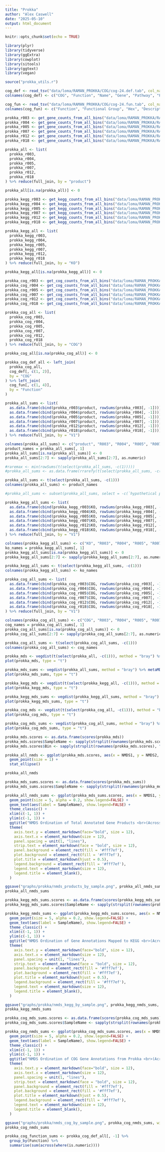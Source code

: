 ```yaml
---
title: "Prokka"
author: "Alex Caswell"
date: "2025-05-10"
output: html_document
---
```


```r
knitr::opts_chunk$set(echo = TRUE)
```

```r

library(plyr)
library(tidyverse)
library(ggExtra)
library(cowplot)
library(sitools)
library(ggtext)
library(vegan)

source("prokka_utils.r")

```

```r

cog_def <- read_tsv("data/loma/RAMAN_PROKKA/COG/cog-24.def.tab", col_names = FALSE)
colnames(cog_def) <- c("COG", "Function", "Name", "Gene", "Pathway", "PubMed ID", "PDB ID")

cog_fun <- read_tsv("data/loma/RAMAN_PROKKA/COG/cog-24.fun.tab", col_names = FALSE) %>% na.omit
colnames(cog_fun) <- c("Function", "Functional Group", "Hex", "Description")

```

```r

prokka_r003 <- get_gene_counts_from_all_bins("data/loma/RAMAN_PROKKA/RAMAN_R003/")
prokka_r004 <- get_gene_counts_from_all_bins("data/loma/RAMAN_PROKKA/RAMAN_R004/")
prokka_r005 <- get_gene_counts_from_all_bins("data/loma/RAMAN_PROKKA/RAMAN_R005/")
prokka_r007 <- get_gene_counts_from_all_bins("data/loma/RAMAN_PROKKA/RAMAN_R007/")
prokka_r012 <- get_gene_counts_from_all_bins("data/loma/RAMAN_PROKKA/RAMAN_R012/")
prokka_r018 <- get_gene_counts_from_all_bins("data/loma/RAMAN_PROKKA/RAMAN_R018/")

prokka_all <- list(
  prokka_r003,
  prokka_r004,
  prokka_r005,
  prokka_r007,
  prokka_r012,
  prokka_r018
) %>% reduce(full_join, by = "product")

prokka_all[is.na(prokka_all)] <- 0

```

```r

prokka_kegg_r003 <- get_kegg_counts_from_all_bins("data/loma/RAMAN_PROKKA/PROKKA2KEGG/RAMAN_R003")
prokka_kegg_r004 <- get_kegg_counts_from_all_bins("data/loma/RAMAN_PROKKA/PROKKA2KEGG/RAMAN_R004")
prokka_kegg_r005 <- get_kegg_counts_from_all_bins("data/loma/RAMAN_PROKKA/PROKKA2KEGG/RAMAN_R005")
prokka_kegg_r007 <- get_kegg_counts_from_all_bins("data/loma/RAMAN_PROKKA/PROKKA2KEGG/RAMAN_R007")
prokka_kegg_r012 <- get_kegg_counts_from_all_bins("data/loma/RAMAN_PROKKA/PROKKA2KEGG/RAMAN_R012")
prokka_kegg_r018 <- get_kegg_counts_from_all_bins("data/loma/RAMAN_PROKKA/PROKKA2KEGG/RAMAN_R018")

prokka_kegg_all <- list(
  prokka_kegg_r003,
  prokka_kegg_r004,
  prokka_kegg_r005,
  prokka_kegg_r007,
  prokka_kegg_r012,
  prokka_kegg_r018
) %>% reduce(full_join, by = "KO")

prokka_kegg_all[is.na(prokka_kegg_all)] <- 0

```

```r

prokka_cog_r003 <- get_cog_counts_from_all_bins("data/loma/RAMAN_PROKKA/RAMAN_R003/")
prokka_cog_r004 <- get_cog_counts_from_all_bins("data/loma/RAMAN_PROKKA/RAMAN_R004/")
prokka_cog_r005 <- get_cog_counts_from_all_bins("data/loma/RAMAN_PROKKA/RAMAN_R005/")
prokka_cog_r007 <- get_cog_counts_from_all_bins("data/loma/RAMAN_PROKKA/RAMAN_R007/")
prokka_cog_r012 <- get_cog_counts_from_all_bins("data/loma/RAMAN_PROKKA/RAMAN_R012/")
prokka_cog_r018 <- get_cog_counts_from_all_bins("data/loma/RAMAN_PROKKA/RAMAN_R018/")

prokka_cog_all <- list(
  prokka_cog_r003,
  prokka_cog_r004,
  prokka_cog_r005,
  prokka_cog_r007,
  prokka_cog_r012,
  prokka_cog_r018
) %>% reduce(full_join, by = "COG")

prokka_cog_all[is.na(prokka_cog_all)] <- 0

```

```r

prokka_cog_def_all <- left_join(
  prokka_cog_all,
  cog_def[, c(1, 2)],
  by = "COG"
) %>% left_join(
  cog_fun[, c(1, 4)],
  by = "Function"
)

```

```r

prokka_all_sums <- list(
  as.data.frame(cbind(prokka_r003$product, rowSums(prokka_r003[, -1]))),
  as.data.frame(cbind(prokka_r004$product, rowSums(prokka_r004[, -1]))),
  as.data.frame(cbind(prokka_r005$product, rowSums(prokka_r005[, -1]))),
  as.data.frame(cbind(prokka_r007$product, rowSums(prokka_r007[, -1]))),
  as.data.frame(cbind(prokka_r012$product, rowSums(prokka_r012[, -1]))),
  as.data.frame(cbind(prokka_r018$product, rowSums(prokka_r018[, -1])))
) %>% reduce(full_join, by = "V1")

colnames(prokka_all_sums) <- c("product", "R003", "R004", "R005", "R007", "R012", "R018")
product_names = prokka_all_sums[, 1]
prokka_all_sums[is.na(prokka_all_sums)] <- 0
prokka_all_sums[2:7] <- sapply(prokka_all_sums[2:7], as.numeric)

#raremax <- min(rowSums(t(select(prokka_all_sums, -c(1))))) 
#prokka_all_sums <- as.data.frame(rrarefy(t(select(prokka_all_sums, -c(1))), raremax))

prokka_all_sums <- t(select(prokka_all_sums, -c(1)))
colnames(prokka_all_sums) <- product_names

#prokka_all_sums <- subset(prokka_all_sums, select = -c(`hypothetical protein`))

```

```r

prokka_kegg_all_sums <- list(
  as.data.frame(cbind(prokka_kegg_r003$KO, rowSums(prokka_kegg_r003[, -1]))),
  as.data.frame(cbind(prokka_kegg_r004$KO, rowSums(prokka_kegg_r004[, -1]))),
  as.data.frame(cbind(prokka_kegg_r005$KO, rowSums(prokka_kegg_r005[, -1]))),
  as.data.frame(cbind(prokka_kegg_r007$KO, rowSums(prokka_kegg_r007[, -1]))),
  as.data.frame(cbind(prokka_kegg_r012$KO, rowSums(prokka_kegg_r012[, -1]))),
  as.data.frame(cbind(prokka_kegg_r018$KO, rowSums(prokka_kegg_r018[, -1])))
) %>% reduce(full_join, by = "V1")

colnames(prokka_kegg_all_sums) <- c("KO", "R003", "R004", "R005", "R007", "R012", "R018")
ko_names = prokka_kegg_all_sums[, 1]
prokka_kegg_all_sums[is.na(prokka_kegg_all_sums)] <- 0
prokka_kegg_all_sums[2:7] <- sapply(prokka_kegg_all_sums[2:7], as.numeric)

prokka_kegg_all_sums <- t(select(prokka_kegg_all_sums, -c(1)))
colnames(prokka_kegg_all_sums) <- ko_names

```

```r

prokka_cog_all_sums <- list(
  as.data.frame(cbind(prokka_cog_r003$COG, rowSums(prokka_cog_r003[, -1]))),
  as.data.frame(cbind(prokka_cog_r004$COG, rowSums(prokka_cog_r004[, -1]))),
  as.data.frame(cbind(prokka_cog_r005$COG, rowSums(prokka_cog_r005[, -1]))),
  as.data.frame(cbind(prokka_cog_r007$COG, rowSums(prokka_cog_r007[, -1]))),
  as.data.frame(cbind(prokka_cog_r012$COG, rowSums(prokka_cog_r012[, -1]))),
  as.data.frame(cbind(prokka_cog_r018$COG, rowSums(prokka_cog_r018[, -1])))
) %>% reduce(full_join, by = "V1")

colnames(prokka_cog_all_sums) <- c("COG", "R003", "R004", "R005", "R007", "R012", "R018")
cog_names = prokka_cog_all_sums[, 1]
prokka_cog_all_sums[is.na(prokka_cog_all_sums)] <- 0
prokka_cog_all_sums[2:7] <- sapply(prokka_cog_all_sums[2:7], as.numeric)

prokka_cog_all_sums <- t(select(prokka_cog_all_sums, -c(1)))
colnames(prokka_cog_all_sums) <- cog_names

```

```r

prokka_mds <- vegdist(t(select(prokka_all, -c(1))), method = "bray") %>% metaMDS()
plot(prokka_mds, type = "t")

```

```r

prokka_mds_sums <- vegdist(prokka_all_sums, method = "bray") %>% metaMDS()
plot(prokka_mds_sums, type = "t") 

```

```r

prokka_kegg_mds <- vegdist(t(select(prokka_kegg_all, -c(1))), method = "bray") %>% metaMDS()
plot(prokka_kegg_mds, type = "t")

```

```r

prokka_kegg_mds_sums <- vegdist(prokka_kegg_all_sums, method = "bray") %>% metaMDS()
plot(prokka_kegg_mds_sums, type = "t") 

```

```r

prokka_cog_mds <- vegdist(t(select(prokka_cog_all, -c(1))), method = "bray") %>% metaMDS()
plot(prokka_cog_mds, type = "t")

```

```r

prokka_cog_mds_sums <- vegdist(prokka_cog_all_sums, method = "bray") %>% metaMDS()
plot(prokka_cog_mds_sums, type = "t") 

```

```r

prokka_mds.scores <- as.data.frame(scores(prokka_mds))
prokka_mds.scores$SampleName <- sapply(strsplit(rownames(prokka_mds.scores), " "), head, 1)
prokka_mds.scores$Bin <- sapply(strsplit(rownames(prokka_mds.scores), " "), tail, 1)

prokka_all_nmds <- ggplot(prokka_mds.scores, aes(x = NMDS1, y = NMDS2, colour = SampleName)) + 
  geom_point(size = 1) + 
  stat_ellipse()

prokka_all_nmds

```


```r

prokka_mds_sums.scores <- as.data.frame(scores(prokka_mds_sums))
prokka_mds_sums.scores$SampleName <- sapply(strsplit(rownames(prokka_mds_sums.scores), " "), head, 1)

prokka_all_nmds_sums <- ggplot(prokka_mds_sums.scores, aes(x = NMDS1, y = NMDS2, colour = SampleName)) + 
  geom_point(size = 5, alpha = 0.2, show.legend=FALSE) + 
  geom_text(aes(label = SampleName), show.legend=FALSE) + 
  theme_classic() +
  xlim(c(-1, 1)) + 
  ylim(c(-1, 1)) +
  ggtitle("NMDS Ordination of Total Annotated Gene Products <br>(Across All Bins)") + 
  theme(
    axis.text.y = element_markdown(face="bold", size = 12),
    axis.text.x = element_markdown(size = 12),
    panel.spacing = unit(1, "lines"),
    strip.text = element_markdown(face = "bold", size = 12),
    panel.background = element_rect(fill = '#fff7ef'),
    plot.background = element_rect(fill = '#fff7ef'),
    plot.title = element_markdown(hjust = 0.5),
    legend.background = element_rect(fill = '#fff7ef'),
    legend.text = element_markdown(size = 12),
    legend.title = element_blank(),
  )

ggsave("graphs/prokka/nmds_products_by_sample.png", prokka_all_nmds_sums, width = 2100, height = 1200, units = "px")
prokka_all_nmds_sums

```


```r

prokka_kegg_mds_sums.scores <- as.data.frame(scores(prokka_kegg_mds_sums))
prokka_kegg_mds_sums.scores$SampleName <- sapply(strsplit(rownames(prokka_kegg_mds_sums.scores), " "), head, 1)

prokka_kegg_nmds_sums <- ggplot(prokka_kegg_mds_sums.scores, aes(x = NMDS1, y = NMDS2, colour = SampleName)) + 
  geom_point(size = 5, alpha = 0.2, show.legend=FALSE) + 
  geom_text(aes(label = SampleName), show.legend=FALSE) + 
  theme_classic() +
  xlim(c(-1, 1)) + 
  ylim(c(-1, 1)) +
  ggtitle("NMDS Ordination of Gene Annotations Mapped to KEGG <br>(Across All Bins)") + 
  theme(
    axis.text.y = element_markdown(face="bold", size = 12),
    axis.text.x = element_markdown(size = 12),
    panel.spacing = unit(1, "lines"),
    strip.text = element_markdown(face = "bold", size = 12),
    panel.background = element_rect(fill = '#fff7ef'),
    plot.background = element_rect(fill = '#fff7ef'),
    plot.title = element_markdown(hjust = 0.5),
    legend.background = element_rect(fill = '#fff7ef'),
    legend.text = element_markdown(size = 12),
    legend.title = element_blank(),
  )

ggsave("graphs/prokka/nmds_kegg_by_sample.png", prokka_kegg_nmds_sums, width = 2100, height = 1200, units = "px")
prokka_kegg_nmds_sums

```


```r

prokka_cog_mds_sums.scores <- as.data.frame(scores(prokka_cog_mds_sums))
prokka_cog_mds_sums.scores$SampleName <- sapply(strsplit(rownames(prokka_cog_mds_sums.scores), " "), head, 1)

prokka_cog_nmds_sums <- ggplot(prokka_cog_mds_sums.scores, aes(x = NMDS1, y = NMDS2, colour = SampleName)) + 
  geom_point(size = 5, alpha = 0.2, show.legend=FALSE) + 
  geom_text(aes(label = SampleName), show.legend=FALSE) + 
  theme_classic() +
  xlim(c(-1, 1)) + 
  ylim(c(-1, 1)) +
  ggtitle("NMDS Ordination of COG Gene Annotations from Prokka <br>(Across All Bins)") + 
  theme(
    axis.text.y = element_markdown(face="bold", size = 12),
    axis.text.x = element_markdown(size = 12),
    panel.spacing = unit(1, "lines"),
    strip.text = element_markdown(face = "bold", size = 12),
    panel.background = element_rect(fill = '#fff7ef'),
    plot.background = element_rect(fill = '#fff7ef'),
    plot.title = element_markdown(hjust = 0.5),
    legend.background = element_rect(fill = '#fff7ef'),
    legend.text = element_markdown(size = 12),
    legend.title = element_blank(),
  )

ggsave("graphs/prokka/nmds_cog_by_sample.png", prokka_cog_nmds_sums, width = 2100, height = 1200, units = "px")
prokka_cog_nmds_sums

```

```r

prokka_cog_function_sums <- prokka_cog_def_all[, -1] %>% 
  group_by(Function) %>%
  summarise(sum(across(where(is.numeric))))

```
